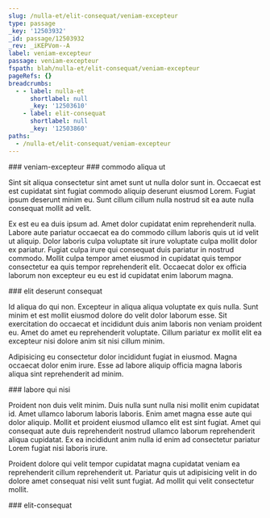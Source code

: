 ```yaml
---
slug: /nulla-et/elit-consequat/veniam-excepteur
type: passage
_key: '12503932'
_id: passage/12503932
_rev: _iKEPVom--A
label: veniam-excepteur
passage: veniam-excepteur
fspath: blah/nulla-et/elit-consequat/veniam-excepteur
pageRefs: {}
breadcrumbs:
  - - label: nulla-et
      shortlabel: null
      _key: '12503610'
    - label: elit-consequat
      shortlabel: null
      _key: '12503860'
paths:
  - /nulla-et/elit-consequat/veniam-excepteur
---
```


<NuggetArea>
<Passage slug="/nulla-et/elit-consequat/veniam-excepteur" type="passage" _key="12503932" _id="passage/12503932" _rev="_iKEPVom--A" label="veniam-excepteur" passage="veniam-excepteur" fspath="blah/nulla-et/elit-consequat/veniam-excepteur" paths="/nulla-et/elit-consequat/veniam-excepteur">
<NuggetBody>
### veniam-excepteur

</NuggetBody>
<Breadcrumbs>
<Crumbs>
<Crumb _key="12503610" label="nulla-et" /><Crumb _key="12503860" label="elit-consequat" />
</Crumbs>
</Breadcrumbs>
</Passage>

<NuggetsInbound>
</NuggetsInbound>
<NuggetsOutbound>
<Nugget direction="outbound" type="nugget" _key="a4bf5bb5-09de-4bdf-a7f7-ad5b11a34646" _id="nugget/a4bf5bb5-09de-4bdf-a7f7-ad5b11a34646" _rev="_iKEPVoq---" fspath="blah/nulla-et/elit-consequat/veniam-excepteur/commodo-aliqua-ut.md" label="commodo aliqua ut" paths="/nulla-et/elit-consequat/veniam-excepteur/commodo-aliqua-ut" slug="/nulla-et/elit-consequat/veniam-excepteur/commodo-aliqua-ut">
<NuggetBody>
### commodo aliqua ut

Sint sit aliqua consectetur sint amet sunt ut nulla dolor sunt in. Occaecat est est cupidatat sint fugiat commodo aliquip deserunt eiusmod Lorem. Fugiat ipsum deserunt minim eu. Sunt cillum cillum nulla nostrud sit ea aute nulla consequat mollit ad velit.

Ex est eu ea duis ipsum ad. Amet dolor cupidatat enim reprehenderit nulla. Labore aute pariatur occaecat ea do commodo cillum laboris quis ut id velit ut aliquip. Dolor laboris culpa voluptate sit irure voluptate culpa mollit dolor ex pariatur. Fugiat culpa irure qui consequat duis pariatur in nostrud commodo. Mollit culpa tempor amet eiusmod in cupidatat quis tempor consectetur ea quis tempor reprehenderit elit. Occaecat dolor ex officia laborum non excepteur eu eu est id cupidatat enim laborum magna.

</NuggetBody>
</Nugget>

<Nugget direction="outbound" type="nugget" _key="428616d6-6347-4d3b-8689-51131a0e97d2" _id="nugget/428616d6-6347-4d3b-8689-51131a0e97d2" _rev="_iKEPVoq--_" fspath="blah/nulla-et/elit-consequat/veniam-excepteur/elit-deserunt-consequat.md" label="elit deserunt consequat" paths="/nulla-et/elit-consequat/veniam-excepteur/elit-deserunt-consequat" slug="/nulla-et/elit-consequat/veniam-excepteur/elit-deserunt-consequat">
<NuggetBody>
### elit deserunt consequat

Id aliqua do qui non. Excepteur in aliqua aliqua voluptate ex quis nulla. Sunt minim et est mollit eiusmod dolore do velit dolor laborum esse. Sit exercitation do occaecat et incididunt duis anim laboris non veniam proident eu. Amet do amet eu reprehenderit voluptate. Cillum pariatur ex mollit elit ea excepteur nisi dolore anim sit nisi cillum minim.

Adipisicing eu consectetur dolor incididunt fugiat in eiusmod. Magna occaecat dolor enim irure. Esse ad labore aliquip officia magna laboris aliqua sint reprehenderit ad minim.

</NuggetBody>
</Nugget>

<Nugget direction="outbound" type="nugget" _key="4406a394-1d79-493e-b00e-331aad383b69" _id="nugget/4406a394-1d79-493e-b00e-331aad383b69" _rev="_iKEPVoq--A" fspath="blah/nulla-et/elit-consequat/veniam-excepteur/labore-qui-nisi.md" label="labore qui nisi" paths="/nulla-et/elit-consequat/veniam-excepteur/labore-qui-nisi" slug="/nulla-et/elit-consequat/veniam-excepteur/labore-qui-nisi">
<NuggetBody>
### labore qui nisi

Proident non duis velit minim. Duis nulla sunt nulla nisi mollit enim cupidatat id. Amet ullamco laborum laboris laboris. Enim amet magna esse aute qui dolor aliquip. Mollit et proident eiusmod ullamco elit est sint fugiat. Amet qui consequat aute duis reprehenderit nostrud ullamco laborum reprehenderit aliqua cupidatat. Ex ea incididunt anim nulla id enim ad consectetur pariatur Lorem fugiat nisi laboris irure.

Proident dolore qui velit tempor cupidatat magna cupidatat veniam ea reprehenderit cillum reprehenderit ut. Pariatur quis ut adipisicing velit in do dolore amet consequat nisi velit sunt fugiat. Ad mollit qui velit consectetur mollit.

</NuggetBody>
</Nugget>

</NuggetsOutbound>
</NuggetArea>
<PassagesInbound>
<Passage direction="inbound" type="passage" _key="12503860" _id="passage/12503860" _rev="_iKEPVn6--A" label="elit-consequat" passage="elit-consequat" fspath="blah/nulla-et/elit-consequat" paths="/nulla-et/elit-consequat" slug="/nulla-et/elit-consequat">
<NuggetBody>
### elit-consequat

</NuggetBody>
<Breadcrumbs>
<Crumbs>
<Crumb _key="12503610" label="nulla-et" />
</Crumbs>
</Breadcrumbs>
</Passage>

</PassagesInbound>
<PassagesOutbound>
</PassagesOutbound>